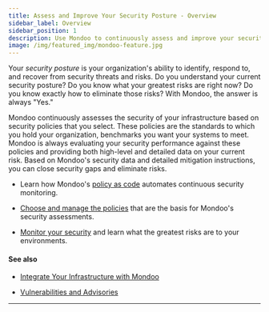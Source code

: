 ```yaml
---
title: Assess and Improve Your Security Posture - Overview
sidebar_label: Overview
sidebar_position: 1
description: Use Mondoo to continuously assess and improve your security posture.
image: /img/featured_img/mondoo-feature.jpg
---
```


Your _security posture_ is your organization's ability to identify, respond to, and recover from security threats and risks. Do you understand your current security posture? Do you know what your greatest risks are right now? Do you know exactly how to eliminate those risks? With Mondoo, the answer is always "Yes."

Mondoo continuously assesses the security of your infrastructure based on security policies that you select. These policies are the standards to which you hold your organization, benchmarks you want your systems to meet. Mondoo is always evaluating your security performance against these policies and providing both high-level and detailed data on your current risk. Based on Mondoo's security data and detailed mitigation instructions, you can close security gaps and eliminate risks.

- Learn how Mondoo's [policy as code](/platform/security/posture/pac) automates continuous security monitoring.

- [Choose and manage the policies](/platform/security/posture/policies) that are the basis for Mondoo's security assessments.

- [Monitor your security](/platform/security/posture/monitor) and learn what the greatest risks are to your environments.

#### See also

- [Integrate Your Infrastructure with Mondoo](/platform/infra/overview/)

- [Vulnerabilities and Advisories](/platform/security/vuln/overview/)

---
